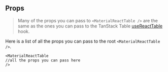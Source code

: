 
<Head>
  <title>Props - Material React Table V1 Docs</title>
  <meta
    name="description"
    content="All the props that can be used in Material React Table"
  />
  <meta
    property="og:title"
    content="Material React Table Props API Reference"
  />
  <meta
    property="og:description"
    content="A reference of all the props that can be used in Material React Table"
  />
</Head>

## Props

> Many of the props you can pass to `<MaterialReactTable />` are the same as the ones you can pass to the TanStack Table [useReactTable](https://tanstack.com/table/v8/docs/api/core/table) hook.

Here is a list of all the props you can pass to the root `<MaterialReactTable />`.

```tsx
<MaterialReactTable
//all the props you can pass here
/>
```

<RootPropTable />

<SourceCode />
